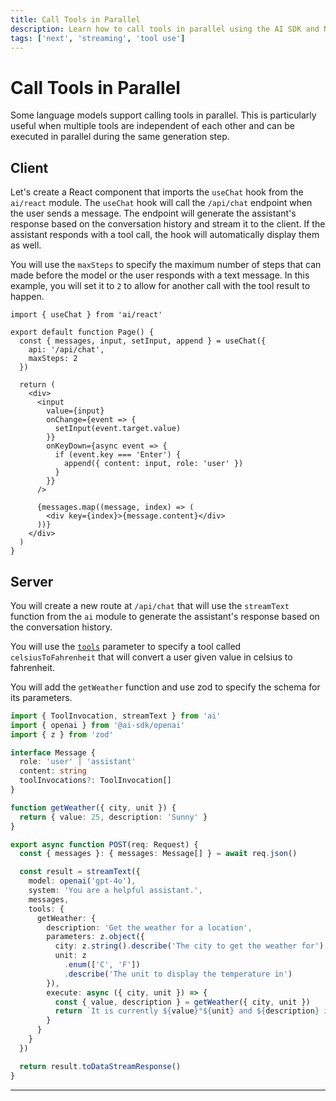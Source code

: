 ```yaml
---
title: Call Tools in Parallel
description: Learn how to call tools in parallel using the AI SDK and Next.js
tags: ['next', 'streaming', 'tool use']
---
```


# Call Tools in Parallel

Some language models support calling tools in parallel. This is particularly useful when multiple tools are independent of each other and can be executed in parallel during the same generation step.

<Browser>
  <ChatGeneration
    history={[
      { role: 'User', content: 'How is it going?' },
      { role: 'Assistant', content: 'All good, how may I help you?' }
    ]}
    inputMessage={{
      role: 'User',
      content: 'What is the weather in Paris and New York?'
    }}
    outputMessage={{
      role: 'Assistant',
      content:
        'The weather is 24°C in New York and 25°C in Paris. It is sunny in both cities.'
    }}
  />
</Browser>

## Client

Let's create a React component that imports the `useChat` hook from the `ai/react` module. The `useChat` hook will call the `/api/chat` endpoint when the user sends a message. The endpoint will generate the assistant's response based on the conversation history and stream it to the client. If the assistant responds with a tool call, the hook will automatically display them as well.

You will use the `maxSteps` to specify the maximum number of steps that can made before the model or the user responds with a text message. In this example, you will set it to `2` to allow for another call with the tool result to happen.

```tsx filename='pages/index.tsx'
import { useChat } from 'ai/react'

export default function Page() {
  const { messages, input, setInput, append } = useChat({
    api: '/api/chat',
    maxSteps: 2
  })

  return (
    <div>
      <input
        value={input}
        onChange={event => {
          setInput(event.target.value)
        }}
        onKeyDown={async event => {
          if (event.key === 'Enter') {
            append({ content: input, role: 'user' })
          }
        }}
      />

      {messages.map((message, index) => (
        <div key={index}>{message.content}</div>
      ))}
    </div>
  )
}
```

## Server

You will create a new route at `/api/chat` that will use the `streamText` function from the `ai` module to generate the assistant's response based on the conversation history.

You will use the [`tools`](/docs/reference/ai-sdk-core/generate-text#tools) parameter to specify a tool called `celsiusToFahrenheit` that will convert a user given value in celsius to fahrenheit.

You will add the `getWeather` function and use zod to specify the schema for its parameters.

```ts filename='app/api/chat/route.ts'
import { ToolInvocation, streamText } from 'ai'
import { openai } from '@ai-sdk/openai'
import { z } from 'zod'

interface Message {
  role: 'user' | 'assistant'
  content: string
  toolInvocations?: ToolInvocation[]
}

function getWeather({ city, unit }) {
  return { value: 25, description: 'Sunny' }
}

export async function POST(req: Request) {
  const { messages }: { messages: Message[] } = await req.json()

  const result = streamText({
    model: openai('gpt-4o'),
    system: 'You are a helpful assistant.',
    messages,
    tools: {
      getWeather: {
        description: 'Get the weather for a location',
        parameters: z.object({
          city: z.string().describe('The city to get the weather for'),
          unit: z
            .enum(['C', 'F'])
            .describe('The unit to display the temperature in')
        }),
        execute: async ({ city, unit }) => {
          const { value, description } = getWeather({ city, unit })
          return `It is currently ${value}°${unit} and ${description} in ${city}!`
        }
      }
    }
  })

  return result.toDataStreamResponse()
}
```

---

<GithubLink link="https://github.com/vercel/ai/blob/main/examples/next-openai-pages/pages/tools/call-tools-in-parallel/index.tsx" />

